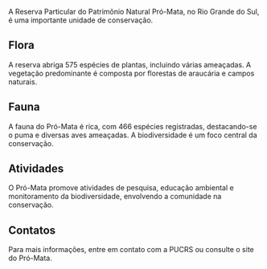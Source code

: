 A Reserva Particular do Patrimônio Natural Pró-Mata, no Rio Grande do Sul, é uma importante unidade de conservação.

## Flora

A reserva abriga 575 espécies de plantas, incluindo várias ameaçadas. A vegetação predominante é composta por florestas de araucária e campos naturais.

## Fauna

A fauna do Pró-Mata é rica, com 466 espécies registradas, destacando-se o puma e diversas aves ameaçadas. A biodiversidade é um foco central da conservação.

## Atividades

O Pró-Mata promove atividades de pesquisa, educação ambiental e monitoramento da biodiversidade, envolvendo a comunidade na conservação.

## Contatos

Para mais informações, entre em contato com a PUCRS ou consulte o site do Pró-Mata.
